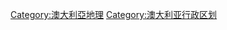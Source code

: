{{catmore|澳大利亚的地区列表}}
{{Commons cat|Regions of Australia}}

[[Category:澳大利亞地理|Category:澳大利亞地理]]
[[Category:澳大利亚行政区划|Category:澳大利亚行政区划]]